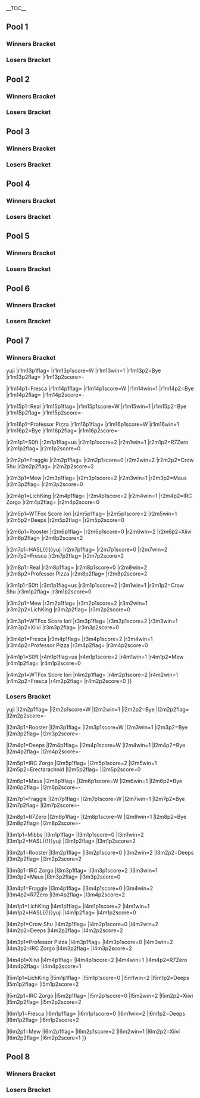 {{DISPLAYTITLE:WTFox: ''Melee'' Singles Pools}}{{SetGame|melee}}
{{tabs static
|name1=Overview
|link1=WTFox/1/Melee
|name2=Singles Pools
|link2=WTFox/1/Melee/Singles Pools
|name3=Singles Bracket
|link3=WTFox/1/Melee/Singles Bracket
|name4=Doubles Bracket
|link4=WTFox/1/Melee/Doubles Bracket
|This=2
}}<br/>
<div class="toclimit-2">__TOC__</div>
==Pool 1==
<!-- Generated with http://tournament-nub.rhcloud.com/toliquipedia name=wtfox-Pool1 -->

===Winners Bracket===
{{32DEWBracketA
|tourneylink=WTFox/1/Melee
|tourneyname=WTFox
|r1m1p1=DairDevil |r1m1p1flag=us |r1m1p1score=W |r1m1win=1
|r1m1p2=Bye |r1m1p2flag= |r1m1p2score=-

|r1m2p1=Liberate |r1m2p1flag= |r1m2p1score=2 |r1m2win=1
|r1m2p2=Noslehtreb |r1m2p2flag= |r1m2p2score=0

|r1m3p1=WEZL |r1m3p1flag= |r1m3p1score=W |r1m3win=1
|r1m3p2=Bye |r1m3p2flag= |r1m3p2score=-

|r1m4p1=BlackSpiderman |r1m4p1flag= |r1m4p1score=W |r1m4win=1
|r1m4p2=Bye |r1m4p2flag= |r1m4p2score=-

|r1m5p1=Zantetsu |r1m5p1flag=us |r1m5p1score=W |r1m5win=1
|r1m5p2=Bye |r1m5p2flag= |r1m5p2score=-

|r1m6p1=ShadowSnake |r1m6p1flag= |r1m6p1score=W |r1m6win=1
|r1m6p2=Bye |r1m6p2flag= |r1m6p2score=-

|r1m7p1=Bread |r1m7p1flag= |r1m7p1score=W |r1m7win=1
|r1m7p2=Bye |r1m7p2flag= |r1m7p2score=-

|r1m8p1=Farco |r1m8p1flag= |r1m8p1score=W |r1m8win=1
|r1m8p2=Bye |r1m8p2flag= |r1m8p2score=-

|r1m9p1=Mango |r1m9p1flag=us |r1m9p1score=W |r1m9win=1
|r1m9p2=Bye |r1m9p2flag= |r1m9p2score=-

|r1m10p1=M2RK |r1m10p1flag= |r1m10p1score=1 |r1m10win=2
|r1m10p2=Cup |r1m10p2flag= |r1m10p2score=2

|r1m11p1=Matt2King |r1m11p1flag= |r1m11p1score=W |r1m11win=1
|r1m11p2=Bye |r1m11p2flag= |r1m11p2score=-

|r1m12p1=Jhuge |r1m12p1flag= |r1m12p1score=W |r1m12win=1
|r1m12p2=Bye |r1m12p2flag= |r1m12p2score=-

|r1m13p1=Ippo |r1m13p1flag= |r1m13p1score=W |r1m13win=1
|r1m13p2=Bye |r1m13p2flag= |r1m13p2score=-

|r1m14p1=Youtwo |r1m14p1flag= |r1m14p1score=0 |r1m14win=2
|r1m14p2=YourTooCheep |r1m14p2flag= |r1m14p2score=2

|r1m15p1=XF Awkward |r1m15p1flag= |r1m15p1score=W |r1m15win=1
|r1m15p2=Bye |r1m15p2flag= |r1m15p2score=-

|r1m16p1=Chrippin |r1m16p1flag= |r1m16p1score=W |r1m16win=1
|r1m16p2=Bye |r1m16p2flag= |r1m16p2score=-

|r2m1p1=DairDevil |r2m1p1flag=us |r2m1p1score=0 |r2m1win=2
|r2m1p2=Liberate |r2m1p2flag= |r2m1p2score=2

|r2m2p1=WEZL |r2m2p1flag= |r2m2p1score=1 |r2m2win=2
|r2m2p2=BlackSpiderman |r2m2p2flag= |r2m2p2score=2

|r2m3p1=Zantetsu |r2m3p1flag=us |r2m3p1score=2 |r2m3win=1
|r2m3p2=ShadowSnake |r2m3p2flag= |r2m3p2score=0

|r2m4p1=Bread |r2m4p1flag= |r2m4p1score=2 |r2m4win=1
|r2m4p2=Farco |r2m4p2flag= |r2m4p2score=0

|r2m5p1=Mango |r2m5p1flag=us |r2m5p1score=2 |r2m5win=1
|r2m5p2=Cup |r2m5p2flag= |r2m5p2score=0

|r2m6p1=Matt2King |r2m6p1flag= |r2m6p1score=2 |r2m6win=1
|r2m6p2=Jhuge |r2m6p2flag= |r2m6p2score=0

|r2m7p1=Ippo |r2m7p1flag= |r2m7p1score=2 |r2m7win=1
|r2m7p2=YourTooCheep |r2m7p2flag= |r2m7p2score=0

|r2m8p1=XF Awkward |r2m8p1flag= |r2m8p1score=2 |r2m8win=1
|r2m8p2=Chrippin |r2m8p2flag= |r2m8p2score=0

|r3m1p1=Liberate |r3m1p1flag= |r3m1p1score=2 |r3m1win=1
|r3m1p2=BlackSpiderman |r3m1p2flag= |r3m1p2score=0

|r3m2p1=Zantetsu |r3m2p1flag=us |r3m2p1score=2 |r3m2win=1
|r3m2p2=Bread |r3m2p2flag= |r3m2p2score=0

|r3m3p1=Mango |r3m3p1flag=us |r3m3p1score=2 |r3m3win=1
|r3m3p2=Matt2King |r3m3p2flag= |r3m3p2score=0

|r3m4p1=Ippo |r3m4p1flag= |r3m4p1score=2 |r3m4win=1
|r3m4p2=XF Awkward |r3m4p2flag= |r3m4p2score=0

|r4m1p1=Liberate |r4m1p1flag= |r4m1p1score=2 |r4m1win=1
|r4m1p2=Zantetsu |r4m1p2flag=us |r4m1p2score=1

|r4m2p1=Mango |r4m2p1flag=us |r4m2p1score=2 |r4m2win=1
|r4m2p2=Ippo |r4m2p2flag= |r4m2p2score=0
}}

===Losers Bracket===
{{32DELBracketSmwA
|tourneylink=WTFox/1/Melee
|tourneyname=WTFox
|l1placement=
|l2placement=
|l3placement=97-128
|l4placement=65-96
|l5placement=49-64
|l6placement=33-48

|l1m1p1=Bye |l1m1p1flag= |l1m1p1score=- |l1m1win=2
|l1m1p2=Noslehtreb |l1m1p2flag= |l1m1p2score=W

|l1m2p1=Bye |l1m2p1flag= |l1m2p1score=- |l1m2win=
|l1m2p2=Bye |l1m2p2flag= |l1m2p2score=W

|l1m3p1=Bye |l1m3p1flag= |l1m3p1score=- |l1m3win=
|l1m3p2=Bye |l1m3p2flag= |l1m3p2score=W

|l1m4p1=Bye |l1m4p1flag= |l1m4p1score=- |l1m4win=
|l1m4p2=Bye |l1m4p2flag= |l1m4p2score=W

|l1m5p1=Bye |l1m5p1flag= |l1m5p1score=- |l1m5win=2
|l1m5p2=M2RK |l1m5p2flag= |l1m5p2score=W

|l1m6p1=Bye |l1m6p1flag= |l1m6p1score=- |l1m6win=
|l1m6p2=Bye |l1m6p2flag= |l1m6p2score=W

|l1m7p1=Bye |l1m7p1flag= |l1m7p1score=- |l1m7win=2
|l1m7p2=Youtwo |l1m7p2flag= |l1m7p2score=W

|l1m8p1=Bye |l1m8p1flag= |l1m8p1score=- |l1m8win=
|l1m8p2=Bye |l1m8p2flag= |l1m8p2score=W

|l2m1p1=Chrippin |l2m1p1flag= |l2m1p1score=0 |l2m1win=2
|l2m1p2=Noslehtreb |l2m1p2flag= |l2m1p2score=2

|l2m2p1=YourTooCheep |l2m2p1flag= |l2m2p1score=W |l2m2win=1
|l2m2p2=Bye |l2m2p2flag= |l2m2p2score=-

|l2m3p1=Jhuge |l2m3p1flag= |l2m3p1score=W |l2m3win=1
|l2m3p2=Bye |l2m3p2flag= |l2m3p2score=-

|l2m4p1=Cup |l2m4p1flag= |l2m4p1score=W |l2m4win=1
|l2m4p2=Bye |l2m4p2flag= |l2m4p2score=-

|l2m5p1=Farco |l2m5p1flag= |l2m5p1score=0 |l2m5win=2
|l2m5p2=M2RK |l2m5p2flag= |l2m5p2score=2

|l2m6p1=ShadowSnake |l2m6p1flag= |l2m6p1score=W |l2m6win=1
|l2m6p2=Bye |l2m6p2flag= |l2m6p2score=-

|l2m7p1=WEZL |l2m7p1flag= |l2m7p1score=2 |l2m7win=1
|l2m7p2=Youtwo |l2m7p2flag= |l2m7p2score=0

|l2m8p1=DairDevil |l2m8p1flag=us |l2m8p1score=W |l2m8win=1
|l2m8p2=Bye |l2m8p2flag= |l2m8p2score=-

|l3m1p1=Noslehtreb |l3m1p1flag= |l3m1p1score=2 |l3m1win=1
|l3m1p2=YourTooCheep |l3m1p2flag= |l3m1p2score=1

|l3m2p1=Jhuge |l3m2p1flag= |l3m2p1score=0 |l3m2win=2
|l3m2p2=Cup |l3m2p2flag= |l3m2p2score=2

|l3m3p1=M2RK |l3m3p1flag= |l3m3p1score=2 |l3m3win=1
|l3m3p2=ShadowSnake |l3m3p2flag= |l3m3p2score=0

|l3m4p1=WEZL |l3m4p1flag= |l3m4p1score=1 |l3m4win=2
|l3m4p2=DairDevil |l3m4p2flag=us |l3m4p2score=2

|l4m1p1=Bread |l4m1p1flag= |l4m1p1score=2 |l4m1win=1
|l4m1p2=Noslehtreb |l4m1p2flag= |l4m1p2score=0

|l4m2p1=BlackSpiderman |l4m2p1flag= |l4m2p1score=0 |l4m2win=2
|l4m2p2=Cup |l4m2p2flag= |l4m2p2score=2

|l4m3p1=XF Awkward |l4m3p1flag= |l4m3p1score=0 |l4m3win=2
|l4m3p2=M2RK |l4m3p2flag= |l4m3p2score=2

|l4m4p1=Matt2King |l4m4p1flag= |l4m4p1score=0 |l4m4win=2
|l4m4p2=DairDevil |l4m4p2flag=us |l4m4p2score=2

|l5m1p1=Bread |l5m1p1flag= |l5m1p1score=1 |l5m1win=2
|l5m1p2=Cup |l5m1p2flag= |l5m1p2score=2

|l5m2p1=M2RK |l5m2p1flag= |l5m2p1score=1 |l5m2win=2
|l5m2p2=DairDevil |l5m2p2flag=us |l5m2p2score=2

|l6m1p1=Ippo |l6m1p1flag= |l6m1p1score=2 |l6m1win=1
|l6m1p2=Cup |l6m1p2flag= |l6m1p2score=0
|l6m1p1char1=marth |l6m1p2char1=ganondorf |l6m1p1stock1=3 |l6m1p2stock1=0 |l6m1win1=1 |l6m1stage1=Battlefield
|l6m1p1char2=marth |l6m1p2char2=ganondorf |l6m1p1stock2=1 |l6m1p2stock2=0 |l6m1win2=1 |l6m1stage2=Dream Land
|l6m1p1char3= |l6m1p2char3= |l6m1p1stock3= |l6m1p2stock3= |l6m1win3= |l6m1stage3=
|l6m1p1char4= |l6m1p2char4= |l6m1p1stock4= |l6m1p2stock4= |l6m1win4= |l6m1stage4=
|l6m1p1char5= |l6m1p2char5= |l6m1p1stock5= |l6m1p2stock5= |l6m1win5= |l6m1stage5=
|l6m1date=
|l6m1finished=
|l6m1details={{BracketMatchDetails|comment=|preview=|lrthread=|vod=|interview=|recap=}}

|l6m2p1=Zantetsu |l6m2p1flag=us |l6m2p1score=1 |l6m2win=2
|l6m2p2=DairDevil |l6m2p2flag=us |l6m2p2score=2
}}

<!-- Generated with http://tournament-nub.rhcloud.com/toliquipedia name=wtfox-Pool2 -->

==Pool 2==
===Winners Bracket===
{{32DEWBracketA
|tourneylink=
|tourneyname=
|r1m1p1=2KrunkVillain |r1m1p1flag= |r1m1p1score=W |r1m1win=1
|r1m1p2=Bye |r1m1p2flag= |r1m1p2score=-

|r1m2p1=Wumbo |r1m2p1flag= |r1m2p1score=2 |r1m2win=1
|r1m2p2=Wierdgeniuses |r1m2p2flag= |r1m2p2score=1

|r1m3p1=FLion |r1m3p1flag= |r1m3p1score=W |r1m3win=1
|r1m3p2=Bye |r1m3p2flag= |r1m3p2score=-

|r1m4p1=Chino |r1m4p1flag= |r1m4p1score=W |r1m4win=1
|r1m4p2=Bye |r1m4p2flag= |r1m4p2score=-

|r1m5p1=SaintRage |r1m5p1flag= |r1m5p1score=W |r1m5win=1
|r1m5p2=Bye |r1m5p2flag= |r1m5p2score=-

|r1m6p1=Lilcrits |r1m6p1flag= |r1m6p1score=W |r1m6win=1
|r1m6p2=Bye |r1m6p2flag= |r1m6p2score=-

|r1m7p1=Suess |r1m7p1flag= |r1m7p1score=W |r1m7win=1
|r1m7p2=Bye |r1m7p2flag= |r1m7p2score=-

|r1m8p1=Tumics |r1m8p1flag= |r1m8p1score=W |r1m8win=1
|r1m8p2=Bye |r1m8p2flag= |r1m8p2score=-

|r1m9p1=Armada |r1m9p1flag=se |r1m9p1score=W |r1m9win=1
|r1m9p2=Bye |r1m9p2flag= |r1m9p2score=-

|r1m10p1=Soccerdad |r1m10p1flag= |r1m10p1score=2 |r1m10win=1
|r1m10p2=No/No |r1m10p2flag= |r1m10p2score=0

|r1m11p1=ArdentRage |r1m11p1flag= |r1m11p1score=W |r1m11win=1
|r1m11p2=Bye |r1m11p2flag= |r1m11p2score=-

|r1m12p1=Telex |r1m12p1flag= |r1m12p1score=W |r1m12win=1
|r1m12p2=Bye |r1m12p2flag= |r1m12p2score=-

|r1m13p1=Nite |r1m13p1flag= |r1m13p1score=W |r1m13win=1
|r1m13p2=Bye |r1m13p2flag= |r1m13p2score=-

|r1m14p1=Prilosac |r1m14p1flag= |r1m14p1score=2 |r1m14win=1
|r1m14p2=Lynzi |r1m14p2flag= |r1m14p2score=0

|r1m15p1=zZz |r1m15p1flag= |r1m15p1score=W |r1m15win=1
|r1m15p2=Bye |r1m15p2flag= |r1m15p2score=-

|r1m16p1=Repiteo |r1m16p1flag= |r1m16p1score=W |r1m16win=1
|r1m16p2=Bye |r1m16p2flag= |r1m16p2score=-

|r2m1p1=2KrunkVillain |r2m1p1flag= |r2m1p1score=2 |r2m1win=1
|r2m1p2=Wumbo |r2m1p2flag= |r2m1p2score=0

|r2m2p1=FLion |r2m2p1flag= |r2m2p1score=2 |r2m2win=1
|r2m2p2=Chino |r2m2p2flag= |r2m2p2score=1

|r2m3p1=SaintRage |r2m3p1flag= |r2m3p1score=2 |r2m3win=1
|r2m3p2=Lilcrits |r2m3p2flag= |r2m3p2score=0

|r2m4p1=Suess |r2m4p1flag= |r2m4p1score=2 |r2m4win=1
|r2m4p2=Tumics |r2m4p2flag= |r2m4p2score=0

|r2m5p1=Armada |r2m5p1flag=se |r2m5p1score=2 |r2m5win=1
|r2m5p2=Soccerdad |r2m5p2flag= |r2m5p2score=0

|r2m6p1=ArdentRage |r2m6p1flag= |r2m6p1score=1 |r2m6win=2
|r2m6p2=Telex |r2m6p2flag= |r2m6p2score=2

|r2m7p1=Nite |r2m7p1flag= |r2m7p1score=2 |r2m7win=1
|r2m7p2=Prilosac |r2m7p2flag= |r2m7p2score=0

|r2m8p1=zZz |r2m8p1flag= |r2m8p1score=2 |r2m8win=1
|r2m8p2=Repiteo |r2m8p2flag= |r2m8p2score=0

|r3m1p1=2KrunkVillain |r3m1p1flag= |r3m1p1score=0 |r3m1win=2
|r3m1p2=FLion |r3m1p2flag= |r3m1p2score=2

|r3m2p1=SaintRage |r3m2p1flag= |r3m2p1score=0 |r3m2win=2
|r3m2p2=Suess |r3m2p2flag= |r3m2p2score=2

|r3m3p1=Armada |r3m3p1flag=se |r3m3p1score=2 |r3m3win=1
|r3m3p2=Telex |r3m3p2flag= |r3m3p2score=0

|r3m4p1=Nite |r3m4p1flag= |r3m4p1score=2 |r3m4win=1
|r3m4p2=zZz |r3m4p2flag= |r3m4p2score=0

|r4m1p1=FLion |r4m1p1flag= |r4m1p1score=0 |r4m1win=2
|r4m1p2=Suess |r4m1p2flag= |r4m1p2score=2

|r4m2p1=Armada |r4m2p1flag=se |r4m2p1score=2 |r4m2win=1
|r4m2p2=Nite |r4m2p2flag= |r4m2p2score=0
|r4m2p1char1=peach |r4m2p2char1=falco |r4m2p1stock1=2 |r4m2p2stock1=0 |r4m2win1=1 |r4m2stage1=Fountain of Dreams
|r4m2p1char2=peach |r4m2p2char2=falco |r4m2p1stock2=2 |r4m2p2stock2=0 |r4m2win2=1 |r4m2stage2=Pokémon Stadium
|r4m2p1char3= |r4m2p2char3= |r4m2p1stock3= |r4m2p2stock3= |r4m2win3= |r4m2stage3=
|r4m2p1char4= |r4m2p2char4= |r4m2p1stock4= |r4m2p2stock4= |r4m2win4= |r4m2stage4=
|r4m2p1char5= |r4m2p2char5= |r4m2p1stock5= |r4m2p2stock5= |r4m2win5= |r4m2stage5=
|r4m2date=
|r4m2finished=
|r4m2details={{BracketMatchDetails|comment=|preview=|lrthread=|vod=|interview=|recap=}}
}}

===Losers Bracket===
{{32DELBracketSmwA
|tourneylink=WTFox/1/Melee
|tourneyname=WTFox
|l1placement=
|l2placement=
|l3placement=97-128
|l4placement=65-96
|l5placement=49-64
|l6placement=33-48

|l1m1p1=Bye |l1m1p1flag= |l1m1p1score=- |l1m1win=2
|l1m1p2=Wierdgeniuses |l1m1p2flag= |l1m1p2score=W

|l1m2p1=Bye |l1m2p1flag= |l1m2p1score=- |l1m2win=
|l1m2p2=Bye |l1m2p2flag= |l1m2p2score=W

|l1m3p1=Bye |l1m3p1flag= |l1m3p1score=- |l1m3win=
|l1m3p2=Bye |l1m3p2flag= |l1m3p2score=W

|l1m4p1=Bye |l1m4p1flag= |l1m4p1score=- |l1m4win=
|l1m4p2=Bye |l1m4p2flag= |l1m4p2score=W

|l1m5p1=Bye |l1m5p1flag= |l1m5p1score=- |l1m5win=2
|l1m5p2=No/No |l1m5p2flag= |l1m5p2score=W

|l1m6p1=Bye |l1m6p1flag= |l1m6p1score=- |l1m6win=
|l1m6p2=Bye |l1m6p2flag= |l1m6p2score=W

|l1m7p1=Bye |l1m7p1flag= |l1m7p1score=- |l1m7win=2
|l1m7p2=Lynzi |l1m7p2flag= |l1m7p2score=W

|l1m8p1=Bye |l1m8p1flag= |l1m8p1score=- |l1m8win=
|l1m8p2=Bye |l1m8p2flag= |l1m8p2score=W

|l2m1p1=Repiteo |l2m1p1flag= |l2m1p1score=2 |l2m1win=1
|l2m1p2=Wierdgeniuses |l2m1p2flag= |l2m1p2score=0

|l2m2p1=Prilosac |l2m2p1flag= |l2m2p1score=W |l2m2win=1
|l2m2p2=Bye |l2m2p2flag= |l2m2p2score=-

|l2m3p1=ArdentRage |l2m3p1flag= |l2m3p1score=W |l2m3win=1
|l2m3p2=Bye |l2m3p2flag= |l2m3p2score=-

|l2m4p1=Soccerdad |l2m4p1flag= |l2m4p1score=W |l2m4win=1
|l2m4p2=Bye |l2m4p2flag= |l2m4p2score=-

|l2m5p1=Tumics |l2m5p1flag= |l2m5p1score=0 |l2m5win=2
|l2m5p2=No/No |l2m5p2flag= |l2m5p2score=2

|l2m6p1=Lilcrits |l2m6p1flag= |l2m6p1score=W |l2m6win=1
|l2m6p2=Bye |l2m6p2flag= |l2m6p2score=-

|l2m7p1=Chino |l2m7p1flag= |l2m7p1score=2 |l2m7win=1
|l2m7p2=Lynzi |l2m7p2flag= |l2m7p2score=0

|l2m8p1=Wumbo |l2m8p1flag= |l2m8p1score=W |l2m8win=1
|l2m8p2=Bye |l2m8p2flag= |l2m8p2score=-

|l3m1p1=Repiteo |l3m1p1flag= |l3m1p1score=2 |l3m1win=1
|l3m1p2=Prilosac |l3m1p2flag= |l3m1p2score=0

|l3m2p1=ArdentRage |l3m2p1flag= |l3m2p1score=2 |l3m2win=1
|l3m2p2=Soccerdad |l3m2p2flag= |l3m2p2score=0

|l3m3p1=No/No |l3m3p1flag= |l3m3p1score=2 |l3m3win=1
|l3m3p2=Lilcrits |l3m3p2flag= |l3m3p2score=0

|l3m4p1=Chino |l3m4p1flag= |l3m4p1score=2 |l3m4win=1
|l3m4p2=Wumbo |l3m4p2flag= |l3m4p2score=0

|l4m1p1=SaintRage |l4m1p1flag= |l4m1p1score=2 |l4m1win=1
|l4m1p2=Repiteo |l4m1p2flag= |l4m1p2score=0

|l4m2p1=2KrunkVillain |l4m2p1flag= |l4m2p1score=2 |l4m2win=1
|l4m2p2=ArdentRage |l4m2p2flag= |l4m2p2score=0

|l4m3p1=zZz |l4m3p1flag= |l4m3p1score=2 |l4m3win=1
|l4m3p2=No/No |l4m3p2flag= |l4m3p2score=0

|l4m4p1=Telex |l4m4p1flag= |l4m4p1score=0 |l4m4win=2
|l4m4p2=Chino |l4m4p2flag= |l4m4p2score=2

|l5m1p1=SaintRage |l5m1p1flag= |l5m1p1score=0 |l5m1win=2
|l5m1p2=2KrunkVillain |l5m1p2flag= |l5m1p2score=2

|l5m2p1=zZz |l5m2p1flag= |l5m2p1score=0 |l5m2win=2
|l5m2p2=Chino |l5m2p2flag= |l5m2p2score=2
|l5m2p1char1=dr mario |l5m2p2char1=falco |l5m2p1stock1=0 |l5m2p2stock1=2 |l5m2win1=2 |l5m2stage1=Yoshi's Story
|l5m2p1char2=dr mario |l5m2p2char2=falco |l5m2p1stock2=0 |l5m2p2stock2=1 |l5m2win2=2 |l5m2stage2=Battlefield
|l5m2p1char3= |l5m2p2char3= |l5m2p1stock3= |l5m2p2stock3= |l5m2win3= |l5m2stage3=
|l5m2p1char4= |l5m2p2char4= |l5m2p1stock4= |l5m2p2stock4= |l5m2win4= |l5m2stage4=
|l5m2p1char5= |l5m2p2char5= |l5m2p1stock5= |l5m2p2stock5= |l5m2win5= |l5m2stage5=
|l5m2date=
|l5m2finished=
|l5m2details={{BracketMatchDetails|comment=|preview=|lrthread=|vod=|interview=|recap=}}

|l6m1p1=Nite |l6m1p1flag= |l6m1p1score=2 |l6m1win=1
|l6m1p2=2KrunkVillain |l6m1p2flag= |l6m1p2score=0

|l6m2p1=FLion |l6m2p1flag= |l6m2p1score=2 |l6m2win=1
|l6m2p2=Chino |l6m2p2flag= |l6m2p2score=0
}}

==Pool 3==
<!-- Generated with http://tournament-nub.rhcloud.com/toliquipedia name=wtfox-Pool3 -->

===Winners Bracket===
{{32DEWBracketA
|tourneylink=
|tourneyname=
|r1m1p1=Awstintacious |r1m1p1flag= |r1m1p1score=W |r1m1win=1
|r1m1p2=Bye |r1m1p2flag= |r1m1p2score=-

|r1m2p1=nZo |r1m2p1flag= |r1m2p1score=0 |r1m2win=2
|r1m2p2=ChipGroove |r1m2p2flag= |r1m2p2score=2

|r1m3p1=Cote |r1m3p1flag= |r1m3p1score=W |r1m3win=1
|r1m3p2=Bye |r1m3p2flag= |r1m3p2score=-

|r1m4p1=Tieske |r1m4p1flag= |r1m4p1score=W |r1m4win=1
|r1m4p2=Bye |r1m4p2flag= |r1m4p2score=-

|r1m5p1=KOKingpin |r1m5p1flag= |r1m5p1score=W |r1m5win=1
|r1m5p2=Bye |r1m5p2flag= |r1m5p2score=-

|r1m6p1=Priest |r1m6p1flag= |r1m6p1score=W |r1m6win=1
|r1m6p2=Bye |r1m6p2flag= |r1m6p2score=-

|r1m7p1=Vynleren |r1m7p1flag= |r1m7p1score=W |r1m7win=1
|r1m7p2=Bye |r1m7p2flag= |r1m7p2score=-

|r1m8p1=Sonic |r1m8p1flag= |r1m8p1score=W |r1m8win=1
|r1m8p2=Bye |r1m8p2flag= |r1m8p2score=-

|r1m9p1=Mew2King |r1m9p1flag=us |r1m9p1score=W |r1m9win=1
|r1m9p2=Bye |r1m9p2flag= |r1m9p2score=-

|r1m10p1=N8 |r1m10p1flag= |r1m10p1score=0 |r1m10win=2
|r1m10p2=Northwich Extended |r1m10p2flag= |r1m10p2score=2

|r1m11p1=PapaNooch |r1m11p1flag= |r1m11p1score=W |r1m11win=1
|r1m11p2=Bye |r1m11p2flag= |r1m11p2score=-

|r1m12p1=Wyboth |r1m12p1flag= |r1m12p1score=W |r1m12win=1
|r1m12p2=Bye |r1m12p2flag= |r1m12p2score=-

|r1m13p1=Tron |r1m13p1flag= |r1m13p1score=W |r1m13win=1
|r1m13p2=Bye |r1m13p2flag= |r1m13p2score=-

|r1m14p1=Suezo |r1m14p1flag= |r1m14p1score=0 |r1m14win=2
|r1m14p2=Magebreaker |r1m14p2flag= |r1m14p2score=2

|r1m15p1=Who? |r1m15p1flag= |r1m15p1score=W |r1m15win=1
|r1m15p2=Bye |r1m15p2flag= |r1m15p2score=-

|r1m16p1=Cob |r1m16p1flag= |r1m16p1score=W |r1m16win=1
|r1m16p2=Bye |r1m16p2flag= |r1m16p2score=-

|r2m1p1=Awstintacious |r2m1p1flag= |r2m1p1score=2 |r2m1win=1
|r2m1p2=ChipGroove |r2m1p2flag= |r2m1p2score=0

|r2m2p1=Cote |r2m2p1flag= |r2m2p1score=1 |r2m2win=2
|r2m2p2=Tieske |r2m2p2flag= |r2m2p2score=2

|r2m3p1=KOKingpin |r2m3p1flag= |r2m3p1score=2 |r2m3win=1
|r2m3p2=Priest |r2m3p2flag= |r2m3p2score=0

|r2m4p1=Vynleren |r2m4p1flag= |r2m4p1score=2 |r2m4win=1
|r2m4p2=Sonic |r2m4p2flag= |r2m4p2score=0

|r2m5p1=Mew2King |r2m5p1flag=us |r2m5p1score=2 |r2m5win=1
|r2m5p2=Northwich Extended |r2m5p2flag= |r2m5p2score=0

|r2m6p1=PapaNooch |r2m6p1flag= |r2m6p1score=2 |r2m6win=1
|r2m6p2=Wyboth |r2m6p2flag= |r2m6p2score=0

|r2m7p1=Tron |r2m7p1flag= |r2m7p1score=2 |r2m7win=1
|r2m7p2=Magebreaker |r2m7p2flag= |r2m7p2score=0

|r2m8p1=Who? |r2m8p1flag= |r2m8p1score=0 |r2m8win=2
|r2m8p2=Cob |r2m8p2flag= |r2m8p2score=2

|r3m1p1=Awstintacious |r3m1p1flag= |r3m1p1score=2 |r3m1win=1
|r3m1p2=Tieske |r3m1p2flag= |r3m1p2score=0

|r3m2p1=KOKingpin |r3m2p1flag= |r3m2p1score=2 |r3m2win=1
|r3m2p2=Vynleren |r3m2p2flag= |r3m2p2score=0

|r3m3p1=Mew2King |r3m3p1flag=us |r3m3p1score=2 |r3m3win=1
|r3m3p2=PapaNooch |r3m3p2flag= |r3m3p2score=0

|r3m4p1=Tron |r3m4p1flag= |r3m4p1score=2 |r3m4win=1
|r3m4p2=Cob |r3m4p2flag= |r3m4p2score=0

|r4m1p1=Awstintacious |r4m1p1flag= |r4m1p1score=2 |r4m1win=1
|r4m1p2=KOKingpin |r4m1p2flag= |r4m1p2score=0

|r4m2p1=Mew2King |r4m2p1flag=us |r4m2p1score=2 |r4m2win=1
|r4m2p2=Tron |r4m2p2flag= |r4m2p2score=0
}}

===Losers Bracket===
{{32DELBracketSmwA
|tourneylink=WTFox/1/Melee
|tourneyname=WTFox
|l1placement=
|l2placement=
|l3placement=97-128
|l4placement=65-96
|l5placement=49-64
|l6placement=33-48

|l1m1p1=Bye |l1m1p1flag= |l1m1p1score=- |l1m1win=2
|l1m1p2=nZo |l1m1p2flag= |l1m1p2score=W

|l1m2p1=Bye |l1m2p1flag= |l1m2p1score=- |l1m2win=
|l1m2p2=Bye |l1m2p2flag= |l1m2p2score=W

|l1m3p1=Bye |l1m3p1flag= |l1m3p1score=- |l1m3win=
|l1m3p2=Bye |l1m3p2flag= |l1m3p2score=W

|l1m4p1=Bye |l1m4p1flag= |l1m4p1score=- |l1m4win=
|l1m4p2=Bye |l1m4p2flag= |l1m4p2score=W

|l1m5p1=Bye |l1m5p1flag= |l1m5p1score=- |l1m5win=2
|l1m5p2=N8 |l1m5p2flag= |l1m5p2score=W

|l1m6p1=Bye |l1m6p1flag= |l1m6p1score=- |l1m6win=
|l1m6p2=Bye |l1m6p2flag= |l1m6p2score=W

|l1m7p1=Bye |l1m7p1flag= |l1m7p1score=- |l1m7win=2
|l1m7p2=Suezo |l1m7p2flag= |l1m7p2score=W

|l1m8p1=Bye |l1m8p1flag= |l1m8p1score=- |l1m8win=
|l1m8p2=Bye |l1m8p2flag= |l1m8p2score=W

|l2m1p1=Who? |l2m1p1flag= |l2m1p1score=2 |l2m1win=1
|l2m1p2=nZo |l2m1p2flag= |l2m1p2score=0

|l2m2p1=Magebreaker |l2m2p1flag= |l2m2p1score=W |l2m2win=1
|l2m2p2=Bye |l2m2p2flag= |l2m2p2score=-

|l2m3p1=Wyboth |l2m3p1flag= |l2m3p1score=W |l2m3win=1
|l2m3p2=Bye |l2m3p2flag= |l2m3p2score=-

|l2m4p1=Northwich Extended |l2m4p1flag= |l2m4p1score=W |l2m4win=1
|l2m4p2=Bye |l2m4p2flag= |l2m4p2score=-

|l2m5p1=Sonic |l2m5p1flag= |l2m5p1score=2 |l2m5win=1
|l2m5p2=N8 |l2m5p2flag= |l2m5p2score=0

|l2m6p1=Priest |l2m6p1flag= |l2m6p1score=W |l2m6win=1
|l2m6p2=Bye |l2m6p2flag= |l2m6p2score=-

|l2m7p1=Cote |l2m7p1flag= |l2m7p1score=2 |l2m7win=1
|l2m7p2=Suezo |l2m7p2flag= |l2m7p2score=0

|l2m8p1=ChipGroove |l2m8p1flag= |l2m8p1score=W |l2m8win=1
|l2m8p2=Bye |l2m8p2flag= |l2m8p2score=-

|l3m1p1=Who? |l3m1p1flag= |l3m1p1score=2 |l3m1win=1
|l3m1p2=Magebreaker |l3m1p2flag= |l3m1p2score=1

|l3m2p1=Wyboth |l3m2p1flag= |l3m2p1score=0 |l3m2win=2
|l3m2p2=Northwich Extended |l3m2p2flag= |l3m2p2score=2

|l3m3p1=Sonic |l3m3p1flag= |l3m3p1score=0 |l3m3win=2
|l3m3p2=Priest |l3m3p2flag= |l3m3p2score=2

|l3m4p1=Cote |l3m4p1flag= |l3m4p1score=0 |l3m4win=2
|l3m4p2=ChipGroove |l3m4p2flag= |l3m4p2score=2

|l4m1p1=Vynleren |l4m1p1flag= |l4m1p1score=1 |l4m1win=2
|l4m1p2=Who? |l4m1p2flag= |l4m1p2score=2

|l4m2p1=Tieske |l4m2p1flag= |l4m2p1score=2 |l4m2win=1
|l4m2p2=Northwich Extended |l4m2p2flag= |l4m2p2score=0

|l4m3p1=Cob |l4m3p1flag= |l4m3p1score=2 |l4m3win=1
|l4m3p2=Priest |l4m3p2flag= |l4m3p2score=0

|l4m4p1=PapaNooch |l4m4p1flag= |l4m4p1score=2 |l4m4win=1
|l4m4p2=ChipGroove |l4m4p2flag= |l4m4p2score=0

|l5m1p1=Who? |l5m1p1flag= |l5m1p1score=2 |l5m1win=1
|l5m1p2=Tieske |l5m1p2flag= |l5m1p2score=0

|l5m2p1=Cob |l5m2p1flag= |l5m2p1score=2 |l5m2win=1
|l5m2p2=PapaNooch |l5m2p2flag= |l5m2p2score=0

|l6m1p1=Tron |l6m1p1flag= |l6m1p1score=2 |l6m1win=1
|l6m1p2=Who? |l6m1p2flag= |l6m1p2score=0

|l6m2p1=KOKingpin |l6m2p1flag= |l6m2p1score=2 |l6m2win=1
|l6m2p2=Cob |l6m2p2flag= |l6m2p2score=0
}}

==Pool 4==
<!-- Generated with http://tournament-nub.rhcloud.com/toliquipedia name=wtfox-Pool4 -->

===Winners Bracket===
{{32DEWBracketA
|tourneylink=
|tourneyname=
|r1m1p1=j00t |r1m1p1flag= |r1m1p1score=W |r1m1win=1
|r1m1p2=Bye |r1m1p2flag= |r1m1p2score=-

|r1m2p1=bruh senpai |r1m2p1flag= |r1m2p1score=2 |r1m2win=1
|r1m2p2=MrR3c0rdMan |r1m2p2flag= |r1m2p2score=0

|r1m3p1=Salami Master |r1m3p1flag= |r1m3p1score=W |r1m3win=1
|r1m3p2=Bye |r1m3p2flag= |r1m3p2score=-

|r1m4p1=Photonic |r1m4p1flag= |r1m4p1score=W |r1m4win=1
|r1m4p2=Bye |r1m4p2flag= |r1m4p2score=-

|r1m5p1=Beguiler |r1m5p1flag= |r1m5p1score=W |r1m5win=1
|r1m5p2=Bye |r1m5p2flag= |r1m5p2score=-

|r1m6p1=Bees? |r1m6p1flag= |r1m6p1score=W |r1m6win=1
|r1m6p2=Bye |r1m6p2flag= |r1m6p2score=-

|r1m7p1=Nonsense |r1m7p1flag= |r1m7p1score=W |r1m7win=1
|r1m7p2=Bye |r1m7p2flag= |r1m7p2score=-

|r1m8p1=Tred |r1m8p1flag= |r1m8p1score=W |r1m8win=1
|r1m8p2=Bye |r1m8p2flag= |r1m8p2score=-

|r1m9p1=Leffen |r1m9p1flag=se |r1m9p1score=W |r1m9win=1
|r1m9p2=Bye |r1m9p2flag= |r1m9p2score=-

|r1m10p1=Earthboundy |r1m10p1flag= |r1m10p1score=0 |r1m10win=2
|r1m10p2=Just Dicks |r1m10p2flag= |r1m10p2score=2

|r1m11p1=Dezno |r1m11p1flag= |r1m11p1score=W |r1m11win=1
|r1m11p2=Bye |r1m11p2flag= |r1m11p2score=-

|r1m12p1=Ulcer |r1m12p1flag= |r1m12p1score=W |r1m12win=1
|r1m12p2=Bye |r1m12p2flag= |r1m12p2score=-

|r1m13p1=Ichigo |r1m13p1flag= |r1m13p1score=W |r1m13win=1
|r1m13p2=Bye |r1m13p2flag= |r1m13p2score=-

|r1m14p1=ATM |r1m14p1flag= |r1m14p1score=0 |r1m14win=2
|r1m14p2=Buddy Guysman |r1m14p2flag= |r1m14p2score=2

|r1m15p1=Zook |r1m15p1flag= |r1m15p1score=W |r1m15win=1
|r1m15p2=Bye |r1m15p2flag= |r1m15p2score=-

|r1m16p1=Dru2 |r1m16p1flag= |r1m16p1score=W |r1m16win=1
|r1m16p2=Bye |r1m16p2flag= |r1m16p2score=-

|r2m1p1=j00t |r2m1p1flag= |r2m1p1score=2 |r2m1win=1
|r2m1p2=bruh senpai |r2m1p2flag= |r2m1p2score=0

|r2m2p1=Salami Master |r2m2p1flag= |r2m2p1score=0 |r2m2win=2
|r2m2p2=Photonic |r2m2p2flag= |r2m2p2score=2

|r2m3p1=Beguiler |r2m3p1flag= |r2m3p1score=1 |r2m3win=2
|r2m3p2=Bees? |r2m3p2flag= |r2m3p2score=2

|r2m4p1=Nonsense |r2m4p1flag= |r2m4p1score=2 |r2m4win=1
|r2m4p2=Tred |r2m4p2flag= |r2m4p2score=0

|r2m5p1=Leffen |r2m5p1flag=se |r2m5p1score=2 |r2m5win=1
|r2m5p2=Just Dicks |r2m5p2flag= |r2m5p2score=0

|r2m6p1=Dezno |r2m6p1flag= |r2m6p1score=2 |r2m6win=1
|r2m6p2=Ulcer |r2m6p2flag= |r2m6p2score=0

|r2m7p1=Ichigo |r2m7p1flag= |r2m7p1score=2 |r2m7win=1
|r2m7p2=Buddy Guysman |r2m7p2flag= |r2m7p2score=1

|r2m8p1=Zook |r2m8p1flag= |r2m8p1score=1 |r2m8win=2
|r2m8p2=Dru2 |r2m8p2flag= |r2m8p2score=2

|r3m1p1=j00t |r3m1p1flag= |r3m1p1score=2 |r3m1win=1
|r3m1p2=Photonic |r3m1p2flag= |r3m1p2score=0

|r3m2p1=Bees? |r3m2p1flag= |r3m2p1score=0 |r3m2win=2
|r3m2p2=Nonsense |r3m2p2flag= |r3m2p2score=2

|r3m3p1=Leffen |r3m3p1flag=se |r3m3p1score=2 |r3m3win=1
|r3m3p2=Dezno |r3m3p2flag= |r3m3p2score=0

|r3m4p1=Ichigo |r3m4p1flag= |r3m4p1score=2 |r3m4win=1
|r3m4p2=Dru2 |r3m4p2flag= |r3m4p2score=0

|r4m1p1=j00t |r4m1p1flag= |r4m1p1score=2 |r4m1win=1
|r4m1p2=Nonsense |r4m1p2flag= |r4m1p2score=0

|r4m2p1=Leffen |r4m2p1flag=se |r4m2p1score=2 |r4m2win=1
|r4m2p2=Ichigo |r4m2p2flag= |r4m2p2score=0
}}

===Losers Bracket===
{{32DELBracketSmwA
|tourneylink=WTFox/1/Melee
|tourneyname=WTFox
|l1placement=
|l2placement=
|l3placement=97-128
|l4placement=65-96
|l5placement=49-64
|l6placement=33-48

|l1m1p1=Bye |l1m1p1flag= |l1m1p1score=- |l1m1win=2
|l1m1p2=MrR3c0rdMan |l1m1p2flag= |l1m1p2score=W

|l1m2p1=Bye |l1m2p1flag= |l1m2p1score=- |l1m2win=
|l1m2p2=Bye |l1m2p2flag= |l1m2p2score=W

|l1m3p1=Bye |l1m3p1flag= |l1m3p1score=- |l1m3win=
|l1m3p2=Bye |l1m3p2flag= |l1m3p2score=W

|l1m4p1=Bye |l1m4p1flag= |l1m4p1score=- |l1m4win=
|l1m4p2=Bye |l1m4p2flag= |l1m4p2score=W

|l1m5p1=Bye |l1m5p1flag= |l1m5p1score=- |l1m5win=2
|l1m5p2=Earthboundy |l1m5p2flag= |l1m5p2score=W

|l1m6p1=Bye |l1m6p1flag= |l1m6p1score=- |l1m6win=
|l1m6p2=Bye |l1m6p2flag= |l1m6p2score=W

|l1m7p1=Bye |l1m7p1flag= |l1m7p1score=- |l1m7win=2
|l1m7p2=ATM |l1m7p2flag= |l1m7p2score=W

|l1m8p1=Bye |l1m8p1flag= |l1m8p1score=- |l1m8win=
|l1m8p2=Bye |l1m8p2flag= |l1m8p2score=W

|l2m1p1=Zook |l2m1p1flag= |l2m1p1score=1 |l2m1win=2
|l2m1p2=MrR3c0rdMan |l2m1p2flag= |l2m1p2score=2

|l2m2p1=Buddy Guysman |l2m2p1flag= |l2m2p1score=W |l2m2win=1
|l2m2p2=Bye |l2m2p2flag= |l2m2p2score=-

|l2m3p1=Ulcer |l2m3p1flag= |l2m3p1score=W |l2m3win=1
|l2m3p2=Bye |l2m3p2flag= |l2m3p2score=-

|l2m4p1=Just Dicks |l2m4p1flag= |l2m4p1score=W |l2m4win=1
|l2m4p2=Bye |l2m4p2flag= |l2m4p2score=-

|l2m5p1=Tred |l2m5p1flag= |l2m5p1score=2 |l2m5win=1
|l2m5p2=Earthboundy |l2m5p2flag= |l2m5p2score=0

|l2m6p1=Beguiler |l2m6p1flag= |l2m6p1score=W |l2m6win=1
|l2m6p2=Bye |l2m6p2flag= |l2m6p2score=-

|l2m7p1=Salami Master |l2m7p1flag= |l2m7p1score=2 |l2m7win=1
|l2m7p2=ATM |l2m7p2flag= |l2m7p2score=0

|l2m8p1=bruh senpai |l2m8p1flag= |l2m8p1score=W |l2m8win=1
|l2m8p2=Bye |l2m8p2flag= |l2m8p2score=-

|l3m1p1=MrR3c0rdMan |l3m1p1flag= |l3m1p1score=0 |l3m1win=2
|l3m1p2=Buddy Guysman |l3m1p2flag= |l3m1p2score=2

|l3m2p1=Ulcer |l3m2p1flag= |l3m2p1score=1 |l3m2win=2
|l3m2p2=Just Dicks |l3m2p2flag= |l3m2p2score=2

|l3m3p1=Tred |l3m3p1flag= |l3m3p1score=0 |l3m3win=2
|l3m3p2=Beguiler |l3m3p2flag= |l3m3p2score=2

|l3m4p1=Salami Master |l3m4p1flag= |l3m4p1score=2 |l3m4win=1
|l3m4p2=bruh senpai |l3m4p2flag= |l3m4p2score=0

|l4m1p1=Bees? |l4m1p1flag= |l4m1p1score=0 |l4m1win=2
|l4m1p2=Buddy Guysman |l4m1p2flag= |l4m1p2score=2

|l4m2p1=Photonic |l4m2p1flag= |l4m2p1score=2 |l4m2win=1
|l4m2p2=Just Dicks |l4m2p2flag= |l4m2p2score=0

|l4m3p1=Dru2 |l4m3p1flag= |l4m3p1score=0 |l4m3win=2
|l4m3p2=Beguiler |l4m3p2flag= |l4m3p2score=2

|l4m4p1=Dezno |l4m4p1flag= |l4m4p1score=2 |l4m4win=1
|l4m4p2=Salami Master |l4m4p2flag= |l4m4p2score=0

|l5m1p1=Buddy Guysman |l5m1p1flag= |l5m1p1score=2 |l5m1win=1
|l5m1p2=Photonic |l5m1p2flag= |l5m1p2score=0

|l5m2p1=Beguiler |l5m2p1flag= |l5m2p1score=2 |l5m2win=1
|l5m2p2=Dezno |l5m2p2flag= |l5m2p2score=0

|l6m1p1=Ichigo |l6m1p1flag= |l6m1p1score=2 |l6m1win=1
|l6m1p2=Buddy Guysman |l6m1p2flag= |l6m1p2score=1

|l6m2p1=Nonsense |l6m2p1flag= |l6m2p1score=0 |l6m2win=2
|l6m2p2=Beguiler |l6m2p2flag= |l6m2p2score=2
}}

==Pool 5==
<!-- Generated with http://tournament-nub.rhcloud.com/toliquipedia name=wtfox-Pool5 -->

===Winners Bracket===
{{32DEWBracketA
|tourneylink=
|tourneyname=
|r1m1p1=Shinobi |r1m1p1flag=us |r1m1p1score=W |r1m1win=1
|r1m1p2=Bye |r1m1p2flag= |r1m1p2score=-

|r1m2p1=Bumbo |r1m2p1flag= |r1m2p1score=0 |r1m2win=2
|r1m2p2=Agni Shine |r1m2p2flag=us |r1m2p2score=2

|r1m3p1=Smurf |r1m3p1flag= |r1m3p1score=W |r1m3win=1
|r1m3p2=Bye |r1m3p2flag= |r1m3p2score=-

|r1m4p1=Lief |r1m4p1flag= |r1m4p1score=W |r1m4win=1
|r1m4p2=Bye |r1m4p2flag= |r1m4p2score=-

|r1m5p1=Crispus |r1m5p1flag=us |r1m5p1score=W |r1m5win=1
|r1m5p2=Bye |r1m5p2flag= |r1m5p2score=-

|r1m6p1=Rapid |r1m6p1flag= |r1m6p1score=W |r1m6win=1
|r1m6p2=Bye |r1m6p2flag= |r1m6p2score=-

|r1m7p1=OKo |r1m7p1flag= |r1m7p1score=W |r1m7win=1
|r1m7p2=Bye |r1m7p2flag= |r1m7p2score=-

|r1m8p1=BlueT |r1m8p1flag= |r1m8p1score=W |r1m8win=1
|r1m8p2=Bye |r1m8p2flag= |r1m8p2score=-

|r1m9p1=Westballz |r1m9p1flag=us |r1m9p1score=W |r1m9win=1
|r1m9p2=Bye |r1m9p2flag= |r1m9p2score=-

|r1m10p1=Rogue |r1m10p1flag= |r1m10p1score=2 |r1m10win=1
|r1m10p2=M3K |r1m10p2flag= |r1m10p2score=0

|r1m11p1=code_man_ |r1m11p1flag= |r1m11p1score=W |r1m11win=1
|r1m11p2=Bye |r1m11p2flag= |r1m11p2score=-

|r1m12p1=Tempo |r1m12p1flag= |r1m12p1score=W |r1m12win=1
|r1m12p2=Bye |r1m12p2flag= |r1m12p2score=-

|r1m13p1=Myztek |r1m13p1flag= |r1m13p1score=W |r1m13win=1
|r1m13p2=Bye |r1m13p2flag= |r1m13p2score=-

|r1m14p1=Soulster |r1m14p1flag= |r1m14p1score=0 |r1m14win=2
|r1m14p2=Kyo |r1m14p2flag= |r1m14p2score=2

|r1m15p1=Yeros |r1m15p1flag= |r1m15p1score=W |r1m15win=1
|r1m15p2=Bye |r1m15p2flag= |r1m15p2score=-

|r1m16p1=NotLightningRunner |r1m16p1flag= |r1m16p1score=W |r1m16win=1
|r1m16p2=Bye |r1m16p2flag= |r1m16p2score=-

|r2m1p1=Shinobi |r2m1p1flag=us |r2m1p1score=2 |r2m1win=1
|r2m1p2=Agni Shine |r2m1p2flag=us |r2m1p2score=0

|r2m2p1=Smurf |r2m2p1flag= |r2m2p1score=0 |r2m2win=2
|r2m2p2=Lief |r2m2p2flag= |r2m2p2score=2

|r2m3p1=Crispus |r2m3p1flag=us |r2m3p1score=2 |r2m3win=1
|r2m3p2=Rapid |r2m3p2flag= |r2m3p2score=0

|r2m4p1=OKo |r2m4p1flag= |r2m4p1score=2 |r2m4win=1
|r2m4p2=BlueT |r2m4p2flag= |r2m4p2score=0

|r2m5p1=Westballz |r2m5p1flag=us |r2m5p1score=2 |r2m5win=1
|r2m5p2=Rogue |r2m5p2flag= |r2m5p2score=0

|r2m6p1=code_man_ |r2m6p1flag= |r2m6p1score=0 |r2m6win=2
|r2m6p2=Tempo |r2m6p2flag= |r2m6p2score=2

|r2m7p1=Myztek |r2m7p1flag= |r2m7p1score=0 |r2m7win=2
|r2m7p2=Kyo |r2m7p2flag= |r2m7p2score=2

|r2m8p1=Yeros |r2m8p1flag= |r2m8p1score=2 |r2m8win=1
|r2m8p2=NotLightningRunner |r2m8p2flag= |r2m8p2score=0

|r3m1p1=Shinobi |r3m1p1flag=us |r3m1p1score=2 |r3m1win=1
|r3m1p2=Lief |r3m1p2flag= |r3m1p2score=0

|r3m2p1=Crispus |r3m2p1flag=us |r3m2p1score=2 |r3m2win=1
|r3m2p2=OKo |r3m2p2flag= |r3m2p2score=0

|r3m3p1=Westballz |r3m3p1flag=us |r3m3p1score=2 |r3m3win=1
|r3m3p2=Tempo |r3m3p2flag= |r3m3p2score=0

|r3m4p1=Kyo |r3m4p1flag= |r3m4p1score=2 |r3m4win=1
|r3m4p2=Yeros |r3m4p2flag= |r3m4p2score=0

|r4m1p1=Shinobi |r4m1p1flag=us |r4m1p1score=2 |r4m1win=1
|r4m1p2=Crispus |r4m1p2flag=us |r4m1p2score=0

|r4m2p1=Westballz |r4m2p1flag=us |r4m2p1score=2 |r4m2win=1
|r4m2p2=Kyo |r4m2p2flag= |r4m2p2score=1
}}

===Losers Bracket===
{{32DELBracketSmwA
|tourneylink=WTFox/1/Melee
|tourneyname=WTFox
|l1placement=
|l2placement=
|l3placement=97-128
|l4placement=65-96
|l5placement=49-64
|l6placement=33-48

|l1m1p1=Bye |l1m1p1flag= |l1m1p1score=- |l1m1win=2
|l1m1p2=Bumbo |l1m1p2flag= |l1m1p2score=W

|l1m2p1=Bye |l1m2p1flag= |l1m2p1score=- |l1m2win=
|l1m2p2=Bye |l1m2p2flag= |l1m2p2score=W

|l1m3p1=Bye |l1m3p1flag= |l1m3p1score=- |l1m3win=
|l1m3p2=Bye |l1m3p2flag= |l1m3p2score=W

|l1m4p1=Bye |l1m4p1flag= |l1m4p1score=- |l1m4win=
|l1m4p2=Bye |l1m4p2flag= |l1m4p2score=W

|l1m5p1=Bye |l1m5p1flag= |l1m5p1score=- |l1m5win=2
|l1m5p2=M3K |l1m5p2flag= |l1m5p2score=W

|l1m6p1=Bye |l1m6p1flag= |l1m6p1score=- |l1m6win=
|l1m6p2=Bye |l1m6p2flag= |l1m6p2score=W

|l1m7p1=Bye |l1m7p1flag= |l1m7p1score=- |l1m7win=2
|l1m7p2=Soulster |l1m7p2flag= |l1m7p2score=W

|l1m8p1=Bye |l1m8p1flag= |l1m8p1score=- |l1m8win=
|l1m8p2=Bye |l1m8p2flag= |l1m8p2score=W

|l2m1p1=NotLightningRunner |l2m1p1flag= |l2m1p1score=2 |l2m1win=1
|l2m1p2=Bumbo |l2m1p2flag= |l2m1p2score=0

|l2m2p1=Myztek |l2m2p1flag= |l2m2p1score=W |l2m2win=1
|l2m2p2=Bye |l2m2p2flag= |l2m2p2score=-

|l2m3p1=code_man_ |l2m3p1flag= |l2m3p1score=W |l2m3win=1
|l2m3p2=Bye |l2m3p2flag= |l2m3p2score=-

|l2m4p1=Rogue |l2m4p1flag= |l2m4p1score=W |l2m4win=1
|l2m4p2=Bye |l2m4p2flag= |l2m4p2score=-

|l2m5p1=BlueT |l2m5p1flag= |l2m5p1score=0 |l2m5win=2
|l2m5p2=M3K |l2m5p2flag= |l2m5p2score=2

|l2m6p1=Rapid |l2m6p1flag= |l2m6p1score=W |l2m6win=1
|l2m6p2=Bye |l2m6p2flag= |l2m6p2score=-

|l2m7p1=Smurf |l2m7p1flag= |l2m7p1score=0 |l2m7win=2
|l2m7p2=Soulster |l2m7p2flag= |l2m7p2score=2

|l2m8p1=Agni Shine |l2m8p1flag=us |l2m8p1score=W |l2m8win=1
|l2m8p2=Bye |l2m8p2flag= |l2m8p2score=-

|l3m1p1=NotLightningRunner |l3m1p1flag= |l3m1p1score=0 |l3m1win=2
|l3m1p2=Myztek |l3m1p2flag= |l3m1p2score=2

|l3m2p1=code_man_ |l3m2p1flag= |l3m2p1score=2 |l3m2win=1
|l3m2p2=Rogue |l3m2p2flag= |l3m2p2score=0

|l3m3p1=M3K |l3m3p1flag= |l3m3p1score=2 |l3m3win=1
|l3m3p2=Rapid |l3m3p2flag= |l3m3p2score=0

|l3m4p1=Soulster |l3m4p1flag= |l3m4p1score=0 |l3m4win=2
|l3m4p2=Agni Shine |l3m4p2flag=us |l3m4p2score=2

|l4m1p1=OKo |l4m1p1flag= |l4m1p1score=0 |l4m1win=2
|l4m1p2=Myztek |l4m1p2flag= |l4m1p2score=2

|l4m2p1=Lief |l4m2p1flag= |l4m2p1score=0 |l4m2win=2
|l4m2p2=code_man_ |l4m2p2flag= |l4m2p2score=2

|l4m3p1=Yeros |l4m3p1flag= |l4m3p1score=2 |l4m3win=1
|l4m3p2=M3K |l4m3p2flag= |l4m3p2score=1

|l4m4p1=Tempo |l4m4p1flag= |l4m4p1score=2 |l4m4win=1
|l4m4p2=Agni Shine |l4m4p2flag=us |l4m4p2score=0

|l5m1p1=Myztek |l5m1p1flag= |l5m1p1score=2 |l5m1win=1
|l5m1p2=code_man_ |l5m1p2flag= |l5m1p2score=0

|l5m2p1=Yeros |l5m2p1flag= |l5m2p1score=2 |l5m2win=1
|l5m2p2=Tempo |l5m2p2flag= |l5m2p2score=1

|l6m1p1=Kyo |l6m1p1flag= |l6m1p1score=0 |l6m1win=2
|l6m1p2=Myztek |l6m1p2flag= |l6m1p2score=2

|l6m2p1=Crispus |l6m2p1flag=us |l6m2p1score=2 |l6m2win=1
|l6m2p2=Yeros |l6m2p2flag= |l6m2p2score=0
}}

==Pool 6==
<!-- Generated with http://tournament-nub.rhcloud.com/toliquipedia name=wtfox-Pool6 -->

===Winners Bracket===
{{32DEWBracketA
|tourneylink=
|tourneyname=
|r1m1p1=Wizzrobe |r1m1p1flag=us |r1m1p1score=W |r1m1win=1
|r1m1p2=Bye |r1m1p2flag= |r1m1p2score=-

|r1m2p1=Nancy Drew |r1m2p1flag= |r1m2p1score=2 |r1m2win=1
|r1m2p2=JCPwn |r1m2p2flag= |r1m2p2score=1

|r1m3p1=Face |r1m3p1flag= |r1m3p1score=W |r1m3win=1
|r1m3p2=Bye |r1m3p2flag= |r1m3p2score=-

|r1m4p1=dbag |r1m4p1flag= |r1m4p1score=W |r1m4win=1
|r1m4p2=Bye |r1m4p2flag= |r1m4p2score=-

|r1m5p1=Zylin |r1m5p1flag= |r1m5p1score=W |r1m5win=1
|r1m5p2=Bye |r1m5p2flag= |r1m5p2score=-

|r1m6p1=SolidEdged |r1m6p1flag= |r1m6p1score=W |r1m6win=1
|r1m6p2=Bye |r1m6p2flag= |r1m6p2score=-

|r1m7p1=Obi |r1m7p1flag= |r1m7p1score=W |r1m7win=1
|r1m7p2=Bye |r1m7p2flag= |r1m7p2score=-

|r1m8p1=Moomoo |r1m8p1flag= |r1m8p1score=W |r1m8win=1
|r1m8p2=Bye |r1m8p2flag= |r1m8p2score=-

|r1m9p1=ihavespaceballs |r1m9p1flag=us |r1m9p1score=W |r1m9win=1
|r1m9p2=Bye |r1m9p2flag= |r1m9p2score=-

|r1m10p1=Pyroblast |r1m10p1flag= |r1m10p1score=2 |r1m10win=1
|r1m10p2=Hahaee |r1m10p2flag= |r1m10p2score=0

|r1m11p1=SiNoEvol |r1m11p1flag= |r1m11p1score=W |r1m11win=1
|r1m11p2=Bye |r1m11p2flag= |r1m11p2score=-

|r1m12p1=Chamberlin |r1m12p1flag= |r1m12p1score=W |r1m12win=1
|r1m12p2=Bye |r1m12p2flag= |r1m12p2score=-

|r1m13p1=Jim Jam Flim Flam |r1m13p1flag=us |r1m13p1score=W |r1m13win=1
|r1m13p2=Bye |r1m13p2flag= |r1m13p2score=-

|r1m14p1=The Number 47 |r1m14p1flag= |r1m14p1score=W |r1m14win=1
|r1m14p2=Bye |r1m14p2flag= |r1m14p2score=-

|r1m15p1=CookieMonsta |r1m15p1flag= |r1m15p1score=W |r1m15win=1
|r1m15p2=Bye |r1m15p2flag= |r1m15p2score=-

|r1m16p1=Chi |r1m16p1flag= |r1m16p1score=W |r1m16win=1
|r1m16p2=Bye |r1m16p2flag= |r1m16p2score=-

|r2m1p1=Wizzrobe |r2m1p1flag=us |r2m1p1score=2 |r2m1win=1
|r2m1p2=Nancy Drew |r2m1p2flag= |r2m1p2score=0

|r2m2p1=Face |r2m2p1flag= |r2m2p1score=2 |r2m2win=1
|r2m2p2=dbag |r2m2p2flag= |r2m2p2score=0

|r2m3p1=Zylin |r2m3p1flag= |r2m3p1score=2 |r2m3win=1
|r2m3p2=SolidEdged |r2m3p2flag= |r2m3p2score=0

|r2m4p1=Obi |r2m4p1flag= |r2m4p1score=0 |r2m4win=2
|r2m4p2=Moomoo |r2m4p2flag= |r2m4p2score=2

|r2m5p1=ihavespaceballs |r2m5p1flag=us |r2m5p1score=2 |r2m5win=1
|r2m5p2=Pyroblast |r2m5p2flag= |r2m5p2score=0

|r2m6p1=SiNoEvol |r2m6p1flag= |r2m6p1score=0 |r2m6win=2
|r2m6p2=Chamberlin |r2m6p2flag= |r2m6p2score=2

|r2m7p1=Jim Jam Flim Flam |r2m7p1flag=us |r2m7p1score=2 |r2m7win=1
|r2m7p2=The Number 47 |r2m7p2flag= |r2m7p2score=0

|r2m8p1=CookieMonsta |r2m8p1flag= |r2m8p1score=2 |r2m8win=1
|r2m8p2=Chi |r2m8p2flag= |r2m8p2score=1

|r3m1p1=Wizzrobe |r3m1p1flag=us |r3m1p1score=2 |r3m1win=1
|r3m1p2=Face |r3m1p2flag= |r3m1p2score=0

|r3m2p1=Zylin |r3m2p1flag= |r3m2p1score=0 |r3m2win=2
|r3m2p2=Moomoo |r3m2p2flag= |r3m2p2score=2

|r3m3p1=ihavespaceballs |r3m3p1flag=us |r3m3p1score=2 |r3m3win=1
|r3m3p2=Chamberlin |r3m3p2flag= |r3m3p2score=1

|r3m4p1=Jim Jam Flim Flam |r3m4p1flag=us |r3m4p1score=0 |r3m4win=2
|r3m4p2=CookieMonsta |r3m4p2flag= |r3m4p2score=2

|r4m1p1=Wizzrobe |r4m1p1flag=us |r4m1p1score=2 |r4m1win=1
|r4m1p2=Moomoo |r4m1p2flag= |r4m1p2score=0

|r4m2p1=ihavespaceballs |r4m2p1flag=us |r4m2p1score=2 |r4m2win=1
|r4m2p2=CookieMonsta |r4m2p2flag= |r4m2p2score=0
}}

===Losers Bracket===
{{32DELBracketSmwA
|tourneylink=WTFox/1/Melee
|tourneyname=WTFox
|l1placement=
|l2placement=
|l3placement=97-128
|l4placement=65-96
|l5placement=49-64
|l6placement=33-48

|l1m1p1=Bye |l1m1p1flag= |l1m1p1score=- |l1m1win=2
|l1m1p2=JCPwn |l1m1p2flag= |l1m1p2score=W

|l1m2p1=Bye |l1m2p1flag= |l1m2p1score=- |l1m2win=
|l1m2p2=Bye |l1m2p2flag= |l1m2p2score=W

|l1m3p1=Bye |l1m3p1flag= |l1m3p1score=- |l1m3win=
|l1m3p2=Bye |l1m3p2flag= |l1m3p2score=W

|l1m4p1=Bye |l1m4p1flag= |l1m4p1score=- |l1m4win=
|l1m4p2=Bye |l1m4p2flag= |l1m4p2score=W

|l1m5p1=Bye |l1m5p1flag= |l1m5p1score=- |l1m5win=2
|l1m5p2=Hahaee |l1m5p2flag= |l1m5p2score=W

|l1m6p1=Bye |l1m6p1flag= |l1m6p1score=- |l1m6win=
|l1m6p2=Bye |l1m6p2flag= |l1m6p2score=W

|l1m7p1=Bye |l1m7p1flag= |l1m7p1score=- |l1m7win=
|l1m7p2=Bye |l1m7p2flag= |l1m7p2score=W

|l1m8p1=Bye |l1m8p1flag= |l1m8p1score=- |l1m8win=
|l1m8p2=Bye |l1m8p2flag= |l1m8p2score=W

|l2m1p1=Chi |l2m1p1flag= |l2m1p1score=0 |l2m1win=2
|l2m1p2=JCPwn |l2m1p2flag= |l2m1p2score=2

|l2m2p1=The Number 47 |l2m2p1flag= |l2m2p1score=W |l2m2win=1
|l2m2p2=Bye |l2m2p2flag= |l2m2p2score=-

|l2m3p1=SiNoEvol |l2m3p1flag= |l2m3p1score=W |l2m3win=1
|l2m3p2=Bye |l2m3p2flag= |l2m3p2score=-

|l2m4p1=Pyroblast |l2m4p1flag= |l2m4p1score=W |l2m4win=1
|l2m4p2=Bye |l2m4p2flag= |l2m4p2score=-

|l2m5p1=Obi |l2m5p1flag= |l2m5p1score=2 |l2m5win=1
|l2m5p2=Hahaee |l2m5p2flag= |l2m5p2score=0

|l2m6p1=SolidEdged |l2m6p1flag= |l2m6p1score=W |l2m6win=1
|l2m6p2=Bye |l2m6p2flag= |l2m6p2score=-

|l2m7p1=dbag |l2m7p1flag= |l2m7p1score=W |l2m7win=1
|l2m7p2=Bye |l2m7p2flag= |l2m7p2score=-

|l2m8p1=Nancy Drew |l2m8p1flag= |l2m8p1score=W |l2m8win=1
|l2m8p2=Bye |l2m8p2flag= |l2m8p2score=-

|l3m1p1=JCPwn |l3m1p1flag= |l3m1p1score=2 |l3m1win=1
|l3m1p2=The Number 47 |l3m1p2flag= |l3m1p2score=0

|l3m2p1=SiNoEvol |l3m2p1flag= |l3m2p1score=2 |l3m2win=1
|l3m2p2=Pyroblast |l3m2p2flag= |l3m2p2score=0

|l3m3p1=Obi |l3m3p1flag= |l3m3p1score=2 |l3m3win=1
|l3m3p2=SolidEdged |l3m3p2flag= |l3m3p2score=0

|l3m4p1=dbag |l3m4p1flag= |l3m4p1score=2 |l3m4win=1
|l3m4p2=Nancy Drew |l3m4p2flag= |l3m4p2score=0

|l4m1p1=Zylin |l4m1p1flag= |l4m1p1score=0 |l4m1win=2
|l4m1p2=JCPwn |l4m1p2flag= |l4m1p2score=2

|l4m2p1=Face |l4m2p1flag= |l4m2p1score=2 |l4m2win=1
|l4m2p2=SiNoEvol |l4m2p2flag= |l4m2p2score=0

|l4m3p1=Jim Jam Flim Flam |l4m3p1flag=us |l4m3p1score=2 |l4m3win=1
|l4m3p2=Obi |l4m3p2flag= |l4m3p2score=0

|l4m4p1=Chamberlin |l4m4p1flag= |l4m4p1score=2 |l4m4win=1
|l4m4p2=dbag |l4m4p2flag= |l4m4p2score=0

|l5m1p1=JCPwn |l5m1p1flag= |l5m1p1score=0 |l5m1win=2
|l5m1p2=Face |l5m1p2flag= |l5m1p2score=2

|l5m2p1=Jim Jam Flim Flam |l5m2p1flag=us |l5m2p1score=0 |l5m2win=2
|l5m2p2=Chamberlin |l5m2p2flag= |l5m2p2score=2

|l6m1p1=CookieMonsta |l6m1p1flag= |l6m1p1score=2 |l6m1win=1
|l6m1p2=Face |l6m1p2flag= |l6m1p2score=0

|l6m2p1=Moomoo |l6m2p1flag= |l6m2p1score=0 |l6m2win=2
|l6m2p2=Chamberlin |l6m2p2flag= |l6m2p2score=2
}}

==Pool 7==
<!-- Generated with http://tournament-nub.rhcloud.com/toliquipedia name=wtfox-Pool7 -->

===Winners Bracket===
{{32DEWBracketA
|tourneylink=
|tourneyname=
|r1m1p1=S0ft |r1m1p1flag=us |r1m1p1score=W |r1m1win=1
|r1m1p2=Bye |r1m1p2flag= |r1m1p2score=-

|r1m2p1=R7Zero |r1m2p1flag= |r1m2p1score=2 |r1m2win=1
|r1m2p2=Mibbs |r1m2p2flag= |r1m2p2score=0

|r1m3p1=Fraggle |r1m3p1flag= |r1m3p1score=W |r1m3win=1
|r1m3p2=Bye |r1m3p2flag= |r1m3p2score=-

|r1m4p1=Crow Shu |r1m4p1flag= |r1m4p1score=W |r1m4win=1
|r1m4p2=Bye |r1m4p2flag= |r1m4p2score=-

|r1m5p1=Mew |r1m5p1flag= |r1m5p1score=W |r1m5win=1
|r1m5p2=Bye |r1m5p2flag= |r1m5p2score=-

|r1m6p1=Maus |r1m6p1flag= |r1m6p1score=W |r1m6win=1
|r1m6p2=Bye |r1m6p2flag= |r1m6p2score=-

|r1m7p1=LichKing |r1m7p1flag= |r1m7p1score=W |r1m7win=1
|r1m7p2=Bye |r1m7p2flag= |r1m7p2score=-

|r1m8p1=IRC Zorgo |r1m8p1flag= |r1m8p1score=W |r1m8win=1
|r1m8p2=Bye |r1m8p2flag= |r1m8p2score=-

|r1m9p1=WTFox Score Iori |r1m9p1flag= |r1m9p1score=W |r1m9win=1
|r1m9p2=Bye |r1m9p2flag= |r1m9p2score=-

|r1m10p1=Deeps |r1m10p1flag= |r1m10p1score=2 |r1m10win=1
|r1m10p2=Erectarachnid |r1m10p2flag= |r1m10p2score=0

|r1m11p1=Rooster |r1m11p1flag= |r1m11p1score=W |r1m11win=1
|r1m11p2=Bye |r1m11p2flag= |r1m11p2score=-

|r1m12p1=Xiivi |r1m12p1flag= |r1m12p1score=W |r1m12win=1
|r1m12p2=Bye |r1m12p2flag= |r1m12p2score=-

|r1m13p1=HASL{{!}}yuji |r1m13p1flag= |r1m13p1score=W |r1m13win=1
|r1m13p2=Bye |r1m13p2flag= |r1m13p2score=-

|r1m14p1=Fresca |r1m14p1flag= |r1m14p1score=W |r1m14win=1
|r1m14p2=Bye |r1m14p2flag= |r1m14p2score=-

|r1m15p1=Real |r1m15p1flag= |r1m15p1score=W |r1m15win=1
|r1m15p2=Bye |r1m15p2flag= |r1m15p2score=-

|r1m16p1=Professor Pizza |r1m16p1flag= |r1m16p1score=W |r1m16win=1
|r1m16p2=Bye |r1m16p2flag= |r1m16p2score=-

|r2m1p1=S0ft |r2m1p1flag=us |r2m1p1score=2 |r2m1win=1
|r2m1p2=R7Zero |r2m1p2flag= |r2m1p2score=0

|r2m2p1=Fraggle |r2m2p1flag= |r2m2p1score=0 |r2m2win=2
|r2m2p2=Crow Shu |r2m2p2flag= |r2m2p2score=2

|r2m3p1=Mew |r2m3p1flag= |r2m3p1score=2 |r2m3win=1
|r2m3p2=Maus |r2m3p2flag= |r2m3p2score=0

|r2m4p1=LichKing |r2m4p1flag= |r2m4p1score=2 |r2m4win=1
|r2m4p2=IRC Zorgo |r2m4p2flag= |r2m4p2score=0

|r2m5p1=WTFox Score Iori |r2m5p1flag= |r2m5p1score=2 |r2m5win=1
|r2m5p2=Deeps |r2m5p2flag= |r2m5p2score=0

|r2m6p1=Rooster |r2m6p1flag= |r2m6p1score=0 |r2m6win=2
|r2m6p2=Xiivi |r2m6p2flag= |r2m6p2score=2

|r2m7p1=HASL{{!}}yuji |r2m7p1flag= |r2m7p1score=0 |r2m7win=2
|r2m7p2=Fresca |r2m7p2flag= |r2m7p2score=2

|r2m8p1=Real |r2m8p1flag= |r2m8p1score=0 |r2m8win=2
|r2m8p2=Professor Pizza |r2m8p2flag= |r2m8p2score=2

|r3m1p1=S0ft |r3m1p1flag=us |r3m1p1score=2 |r3m1win=1
|r3m1p2=Crow Shu |r3m1p2flag= |r3m1p2score=0

|r3m2p1=Mew |r3m2p1flag= |r3m2p1score=2 |r3m2win=1
|r3m2p2=LichKing |r3m2p2flag= |r3m2p2score=0

|r3m3p1=WTFox Score Iori |r3m3p1flag= |r3m3p1score=2 |r3m3win=1
|r3m3p2=Xiivi |r3m3p2flag= |r3m3p2score=0

|r3m4p1=Fresca |r3m4p1flag= |r3m4p1score=2 |r3m4win=1
|r3m4p2=Professor Pizza |r3m4p2flag= |r3m4p2score=0

|r4m1p1=S0ft |r4m1p1flag=us |r4m1p1score=2 |r4m1win=1
|r4m1p2=Mew |r4m1p2flag= |r4m1p2score=0

|r4m2p1=WTFox Score Iori |r4m2p1flag= |r4m2p1score=2 |r4m2win=1
|r4m2p2=Fresca |r4m2p2flag= |r4m2p2score=0
}}

===Losers Bracket===
{{32DELBracketSmwA
|tourneylink=WTFox/1/Melee
|tourneyname=WTFox
|l1placement=
|l2placement=
|l3placement=97-128
|l4placement=65-96
|l5placement=49-64
|l6placement=33-48

|l1m1p1=Bye |l1m1p1flag= |l1m1p1score=- |l1m1win=2
|l1m1p2=Mibbs |l1m1p2flag= |l1m1p2score=W

|l1m2p1=Bye |l1m2p1flag= |l1m2p1score=- |l1m2win=
|l1m2p2=Bye |l1m2p2flag= |l1m2p2score=W

|l1m3p1=Bye |l1m3p1flag= |l1m3p1score=- |l1m3win=
|l1m3p2=Bye |l1m3p2flag= |l1m3p2score=W

|l1m4p1=Bye |l1m4p1flag= |l1m4p1score=- |l1m4win=
|l1m4p2=Bye |l1m4p2flag= |l1m4p2score=W

|l1m5p1=Bye |l1m5p1flag= |l1m5p1score=- |l1m5win=2
|l1m5p2=Erectarachnid |l1m5p2flag= |l1m5p2score=W

|l1m6p1=Bye |l1m6p1flag= |l1m6p1score=- |l1m6win=
|l1m6p2=Bye |l1m6p2flag= |l1m6p2score=W

|l1m7p1=Bye |l1m7p1flag= |l1m7p1score=- |l1m7win=
|l1m7p2=Bye |l1m7p2flag= |l1m7p2score=W

|l1m8p1=Bye |l1m8p1flag= |l1m8p1score=- |l1m8win=
|l1m8p2=Bye |l1m8p2flag= |l1m8p2score=W

|l2m1p1=Real |l2m1p1flag= |l2m1p1score=0 |l2m1win=2
|l2m1p2=Mibbs |l2m1p2flag= |l2m1p2score=2

|l2m2p1=HASL{{!}}yuji |l2m2p1flag= |l2m2p1score=W |l2m2win=1
|l2m2p2=Bye |l2m2p2flag= |l2m2p2score=-

|l2m3p1=Rooster |l2m3p1flag= |l2m3p1score=W |l2m3win=1
|l2m3p2=Bye |l2m3p2flag= |l2m3p2score=-

|l2m4p1=Deeps |l2m4p1flag= |l2m4p1score=W |l2m4win=1
|l2m4p2=Bye |l2m4p2flag= |l2m4p2score=-

|l2m5p1=IRC Zorgo |l2m5p1flag= |l2m5p1score=2 |l2m5win=1
|l2m5p2=Erectarachnid |l2m5p2flag= |l2m5p2score=0

|l2m6p1=Maus |l2m6p1flag= |l2m6p1score=W |l2m6win=1
|l2m6p2=Bye |l2m6p2flag= |l2m6p2score=-

|l2m7p1=Fraggle |l2m7p1flag= |l2m7p1score=W |l2m7win=1
|l2m7p2=Bye |l2m7p2flag= |l2m7p2score=-

|l2m8p1=R7Zero |l2m8p1flag= |l2m8p1score=W |l2m8win=1
|l2m8p2=Bye |l2m8p2flag= |l2m8p2score=-

|l3m1p1=Mibbs |l3m1p1flag= |l3m1p1score=0 |l3m1win=2
|l3m1p2=HASL{{!}}yuji |l3m1p2flag= |l3m1p2score=2

|l3m2p1=Rooster |l3m2p1flag= |l3m2p1score=0 |l3m2win=2
|l3m2p2=Deeps |l3m2p2flag= |l3m2p2score=2

|l3m3p1=IRC Zorgo |l3m3p1flag= |l3m3p1score=2 |l3m3win=1
|l3m3p2=Maus |l3m3p2flag= |l3m3p2score=0

|l3m4p1=Fraggle |l3m4p1flag= |l3m4p1score=0 |l3m4win=2
|l3m4p2=R7Zero |l3m4p2flag= |l3m4p2score=2

|l4m1p1=LichKing |l4m1p1flag= |l4m1p1score=2 |l4m1win=1
|l4m1p2=HASL{{!}}yuji |l4m1p2flag= |l4m1p2score=0

|l4m2p1=Crow Shu |l4m2p1flag= |l4m2p1score=0 |l4m2win=2
|l4m2p2=Deeps |l4m2p2flag= |l4m2p2score=2

|l4m3p1=Professor Pizza |l4m3p1flag= |l4m3p1score=0 |l4m3win=2
|l4m3p2=IRC Zorgo |l4m3p2flag= |l4m3p2score=2

|l4m4p1=Xiivi |l4m4p1flag= |l4m4p1score=2 |l4m4win=1
|l4m4p2=R7Zero |l4m4p2flag= |l4m4p2score=1

|l5m1p1=LichKing |l5m1p1flag= |l5m1p1score=0 |l5m1win=2
|l5m1p2=Deeps |l5m1p2flag= |l5m1p2score=2

|l5m2p1=IRC Zorgo |l5m2p1flag= |l5m2p1score=0 |l5m2win=2
|l5m2p2=Xiivi |l5m2p2flag= |l5m2p2score=2

|l6m1p1=Fresca |l6m1p1flag= |l6m1p1score=0 |l6m1win=2
|l6m1p2=Deeps |l6m1p2flag= |l6m1p2score=2

|l6m2p1=Mew |l6m2p1flag= |l6m2p1score=2 |l6m2win=1
|l6m2p2=Xiivi |l6m2p2flag= |l6m2p2score=1
}}

==Pool 8==
<!-- Generated with http://tournament-nub.rhcloud.com/toliquipedia name=wtfox-Pool8 -->

===Winners Bracket===
{{32DEWBracketA
|tourneylink=
|tourneyname=
|r1m1p1=Darkatma |r1m1p1flag=us |r1m1p1score=W |r1m1win=1
|r1m1p2=Bye |r1m1p2flag= |r1m1p2score=-

|r1m2p1=Clintlet |r1m2p1flag= |r1m2p1score=0 |r1m2win=2
|r1m2p2=Scraff |r1m2p2flag= |r1m2p2score=2

|r1m3p1=LG03 |r1m3p1flag= |r1m3p1score=W |r1m3win=1
|r1m3p2=Bye |r1m3p2flag= |r1m3p2score=-

|r1m4p1=Jman3 |r1m4p1flag= |r1m4p1score=W |r1m4win=1
|r1m4p2=Bye |r1m4p2flag= |r1m4p2score=-

|r1m5p1=The_Ricky |r1m5p1flag= |r1m5p1score=W |r1m5win=1
|r1m5p2=Bye |r1m5p2flag= |r1m5p2score=-

|r1m6p1=JGWentworth |r1m6p1flag= |r1m6p1score=W |r1m6win=1
|r1m6p2=Bye |r1m6p2flag= |r1m6p2score=-

|r1m7p1=NARS |r1m7p1flag= |r1m7p1score=W |r1m7win=1
|r1m7p2=Bye |r1m7p2flag= |r1m7p2score=-

|r1m8p1=Sonward |r1m8p1flag= |r1m8p1score=W |r1m8win=1
|r1m8p2=Bye |r1m8p2flag= |r1m8p2score=-

|r1m9p1=Nicaboy |r1m9p1flag=us |r1m9p1score=W |r1m9win=1
|r1m9p2=Bye |r1m9p2flag= |r1m9p2score=-

|r1m10p1=HolyHam |r1m10p1flag= |r1m10p1score=2 |r1m10win=1
|r1m10p2=Hadrian |r1m10p2flag= |r1m10p2score=0

|r1m11p1=Forerunner |r1m11p1flag= |r1m11p1score=W |r1m11win=1
|r1m11p2=Bye |r1m11p2flag= |r1m11p2score=-

|r1m12p1=Zivilyn Bane |r1m12p1flag= |r1m12p1score=W |r1m12win=1
|r1m12p2=Bye |r1m12p2flag= |r1m12p2score=-

|r1m13p1=WTFox Toast |r1m13p1flag= |r1m13p1score=W |r1m13win=1
|r1m13p2=Bye |r1m13p2flag= |r1m13p2score=-

|r1m14p1=Home |r1m14p1flag= |r1m14p1score=0 |r1m14win=2
|r1m14p2=Rik |r1m14p2flag=us |r1m14p2score=2

|r1m15p1=Arby |r1m15p1flag= |r1m15p1score=W |r1m15win=1
|r1m15p2=Bye |r1m15p2flag= |r1m15p2score=-

|r1m16p1=Cereal |r1m16p1flag= |r1m16p1score=W |r1m16win=1
|r1m16p2=Bye |r1m16p2flag= |r1m16p2score=-

|r2m1p1=Darkatma |r2m1p1flag=us |r2m1p1score=2 |r2m1win=1
|r2m1p2=Scraff |r2m1p2flag= |r2m1p2score=0

|r2m2p1=LG03 |r2m2p1flag= |r2m2p1score=0 |r2m2win=2
|r2m2p2=Jman3 |r2m2p2flag= |r2m2p2score=2

|r2m3p1=The_Ricky |r2m3p1flag= |r2m3p1score=2 |r2m3win=1
|r2m3p2=JGWentworth |r2m3p2flag= |r2m3p2score=0

|r2m4p1=NARS |r2m4p1flag= |r2m4p1score=2 |r2m4win=1
|r2m4p2=Sonward |r2m4p2flag= |r2m4p2score=0

|r2m5p1=Nicaboy |r2m5p1flag=us |r2m5p1score=2 |r2m5win=1
|r2m5p2=HolyHam |r2m5p2flag= |r2m5p2score=0

|r2m6p1=Forerunner |r2m6p1flag= |r2m6p1score=0 |r2m6win=2
|r2m6p2=Zivilyn Bane |r2m6p2flag= |r2m6p2score=2

|r2m7p1=WTFox Toast |r2m7p1flag= |r2m7p1score=0 |r2m7win=2
|r2m7p2=Rik |r2m7p2flag=us |r2m7p2score=2

|r2m8p1=Arby |r2m8p1flag= |r2m8p1score=2 |r2m8win=1
|r2m8p2=Cereal |r2m8p2flag= |r2m8p2score=0

|r3m1p1=Darkatma |r3m1p1flag=us |r3m1p1score=2 |r3m1win=1
|r3m1p2=Jman3 |r3m1p2flag= |r3m1p2score=0

|r3m2p1=The_Ricky |r3m2p1flag= |r3m2p1score=2 |r3m2win=1
|r3m2p2=NARS |r3m2p2flag= |r3m2p2score=0

|r3m3p1=Nicaboy |r3m3p1flag=us |r3m3p1score=2 |r3m3win=1
|r3m3p2=Zivilyn Bane |r3m3p2flag= |r3m3p2score=0

|r3m4p1=Rik |r3m4p1flag=us |r3m4p1score=2 |r3m4win=1
|r3m4p2=Arby |r3m4p2flag= |r3m4p2score=0

|r4m1p1=Darkatma |r4m1p1flag=us |r4m1p1score=2 |r4m1win=1
|r4m1p2=The_Ricky |r4m1p2flag= |r4m1p2score=0

|r4m2p1=Nicaboy |r4m2p1flag=us |r4m2p1score=2 |r4m2win=1
|r4m2p2=Rik |r4m2p2flag=us |r4m2p2score=0
}}

===Losers Bracket===
{{32DELBracketSmwA
|tourneylink=WTFox/1/Melee
|tourneyname=WTFox
|l1placement=
|l2placement=
|l3placement=97-128
|l4placement=65-96
|l5placement=49-64
|l6placement=33-48

|l1m1p1=Bye |l1m1p1flag= |l1m1p1score=- |l1m1win=2
|l1m1p2=Clintlet |l1m1p2flag= |l1m1p2score=W

|l1m2p1=Bye |l1m2p1flag= |l1m2p1score=- |l1m2win=
|l1m2p2=Bye |l1m2p2flag= |l1m2p2score=W

|l1m3p1=Bye |l1m3p1flag= |l1m3p1score=- |l1m3win=
|l1m3p2=Bye |l1m3p2flag= |l1m3p2score=W

|l1m4p1=Bye |l1m4p1flag= |l1m4p1score=- |l1m4win=
|l1m4p2=Bye |l1m4p2flag= |l1m4p2score=W

|l1m5p1=Bye |l1m5p1flag= |l1m5p1score=- |l1m5win=2
|l1m5p2=Hadrian |l1m5p2flag= |l1m5p2score=W

|l1m6p1=Bye |l1m6p1flag= |l1m6p1score=- |l1m6win=
|l1m6p2=Bye |l1m6p2flag= |l1m6p2score=W

|l1m7p1=Bye |l1m7p1flag= |l1m7p1score=- |l1m7win=2
|l1m7p2=Home |l1m7p2flag= |l1m7p2score=W

|l1m8p1=Bye |l1m8p1flag= |l1m8p1score=- |l1m8win=
|l1m8p2=Bye |l1m8p2flag= |l1m8p2score=W

|l2m1p1=Cereal |l2m1p1flag= |l2m1p1score=2 |l2m1win=1
|l2m1p2=Clintlet |l2m1p2flag= |l2m1p2score=0

|l2m2p1=WTFox Toast |l2m2p1flag= |l2m2p1score=W |l2m2win=1
|l2m2p2=Bye |l2m2p2flag= |l2m2p2score=-

|l2m3p1=Forerunner |l2m3p1flag= |l2m3p1score=W |l2m3win=1
|l2m3p2=Bye |l2m3p2flag= |l2m3p2score=-

|l2m4p1=HolyHam |l2m4p1flag= |l2m4p1score=W |l2m4win=1
|l2m4p2=Bye |l2m4p2flag= |l2m4p2score=-

|l2m5p1=Sonward |l2m5p1flag= |l2m5p1score=2 |l2m5win=1
|l2m5p2=Hadrian |l2m5p2flag= |l2m5p2score=0

|l2m6p1=JGWentworth |l2m6p1flag= |l2m6p1score=W |l2m6win=1
|l2m6p2=Bye |l2m6p2flag= |l2m6p2score=-

|l2m7p1=LG03 |l2m7p1flag= |l2m7p1score=0 |l2m7win=2
|l2m7p2=Home |l2m7p2flag= |l2m7p2score=2

|l2m8p1=Scraff |l2m8p1flag= |l2m8p1score=W |l2m8win=1
|l2m8p2=Bye |l2m8p2flag= |l2m8p2score=-

|l3m1p1=Cereal |l3m1p1flag= |l3m1p1score=0 |l3m1win=2
|l3m1p2=WTFox Toast |l3m1p2flag= |l3m1p2score=2

|l3m2p1=Forerunner |l3m2p1flag= |l3m2p1score=2 |l3m2win=1
|l3m2p2=HolyHam |l3m2p2flag= |l3m2p2score=0

|l3m3p1=Sonward |l3m3p1flag= |l3m3p1score=2 |l3m3win=1
|l3m3p2=JGWentworth |l3m3p2flag= |l3m3p2score=0

|l3m4p1=Home |l3m4p1flag= |l3m4p1score=2 |l3m4win=1
|l3m4p2=Scraff |l3m4p2flag= |l3m4p2score=0

|l4m1p1=NARS |l4m1p1flag= |l4m1p1score=0 |l4m1win=2
|l4m1p2=WTFox Toast |l4m1p2flag= |l4m1p2score=2

|l4m2p1=Jman3 |l4m2p1flag= |l4m2p1score=2 |l4m2win=1
|l4m2p2=Forerunner |l4m2p2flag= |l4m2p2score=0

|l4m3p1=Arby |l4m3p1flag= |l4m3p1score=2 |l4m3win=1
|l4m3p2=Sonward |l4m3p2flag= |l4m3p2score=0

|l4m4p1=Zivilyn Bane |l4m4p1flag= |l4m4p1score=1 |l4m4win=2
|l4m4p2=Home |l4m4p2flag= |l4m4p2score=2

|l5m1p1=WTFox Toast |l5m1p1flag= |l5m1p1score=2 |l5m1win=1
|l5m1p2=Jman3 |l5m1p2flag= |l5m1p2score=0

|l5m2p1=Arby |l5m2p1flag= |l5m2p1score=2 |l5m2win=1
|l5m2p2=Home |l5m2p2flag= |l5m2p2score=1

|l6m1p1=Rik |l6m1p1flag=us |l6m1p1score=2 |l6m1win=1
|l6m1p2=WTFox Toast |l6m1p2flag= |l6m1p2score=0

|l6m2p1=The_Ricky |l6m2p1flag= |l6m2p1score=0 |l6m2win=2
|l6m2p2=Arby |l6m2p2flag= |l6m2p2score=2
}}
